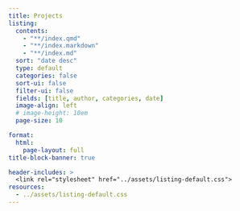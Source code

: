 ```yaml
---
title: Projects
listing: 
  contents: 
    - "**/index.qmd"
    - "**/index.markdown"
    - "**/index.md"
  sort: "date desc"
  type: default
  categories: false
  sort-ui: false
  filter-ui: false
  fields: [title, author, categories, date]
  image-align: left
  # image-height: 10em
  page-size: 10

format: 
  html: 
    page-layout: full
title-block-banner: true

header-includes: >
  <link rel="stylesheet" href="../assets/listing-default.css">
resources:
  - ../assets/listing-default.css
---
```



